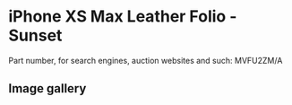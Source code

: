 
# iPhone XS Max Leather Folio - Sunset

Part number, for search engines, auction websites and such: MVFU2ZM/A

## Image gallery

<div style={{ width: "768px" }}>
  <GalleryComponent
    images={[
      {
        original: "/everysource/MVFU2.webp",
        thumbnail: "/everypreview/MVFU2.webp",
      },
      {
        original: "/everysource/MVFU2_AV1_GOLD.webp",
        thumbnail: "/everypreview/MVFU2_AV1_GOLD.webp",
      },
      {
        original: "/everysource/MVFU2_AV1_SILVER.webp",
        thumbnail: "/everypreview/MVFU2_AV1_SILVER.webp",
      },
      {
        original: "/everysource/MVFU2_AV1_SPACE_GRAY.webp",
        thumbnail: "/everypreview/MVFU2_AV1_SPACE_GRAY.webp",
      },
      {
        original: "/everysource/MVFU2_AV2.webp",
        thumbnail: "/everypreview/MVFU2_AV2.webp",
      }
    ]}
  />
</div>